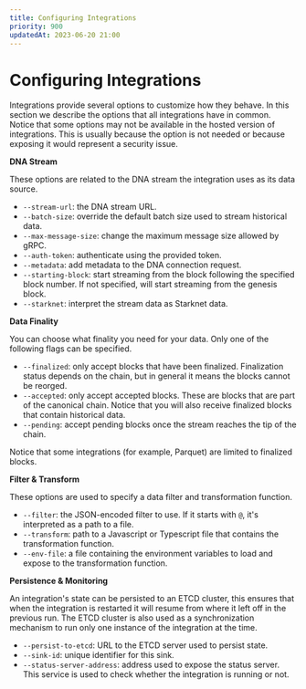 ```yaml
---
title: Configuring Integrations
priority: 900
updatedAt: 2023-06-20 21:00
---
```


# Configuring Integrations

Integrations provide several options to customize how they behave.
In this section we describe the options that all integrations have in common.
Notice that some options may not be available in the hosted version of
integrations. This is usually because the option is not needed or because
exposing it would represent a security issue.

**DNA Stream**

These options are related to the DNA stream the integration uses as its data source.

 - `--stream-url`: the DNA stream URL.
 - `--batch-size`: override the default batch size used to stream historical data.
 - `--max-message-size`: change the maximum message size allowed by gRPC.
 - `--auth-token`: authenticate using the provided token.
 - `--metadata`: add metadata to the DNA connection request.
 - `--starting-block`: start streaming from the block following the specified
   block number. If not specified, will start streaming from the genesis block.
 - `--starknet`: interpret the stream data as Starknet data.

**Data Finality**

You can choose what finality you need for your data. Only one of the following flags
can be specified.

 - `--finalized`: only accept blocks that have been finalized. Finalization
   status depends on the chain, but in general it means the blocks cannot be
   reorged.
 - `--accepted`: only accept accepted blocks. These are blocks that are part of
   the canonical chain. Notice that you will also receive finalized blocks that
   contain historical data.
 - `--pending`: accept pending blocks once the stream reaches the tip of the chain.

Notice that some integrations (for example, Parquet) are limited to finalized blocks.

**Filter & Transform**

These options are used to specify a data filter and transformation function.

 - `--filter`: the JSON-encoded filter to use. If it starts with `@`, it's
   interpreted as a path to a file.
 - `--transform`: path to a Javascript or Typescript file that contains the
   transformation function.
 - `--env-file`: a file containing the environment variables to load and expose
   to the transformation function.

**Persistence & Monitoring**

An integration's state can be persisted to an ETCD cluster, this ensures that
when the integration is restarted it will resume from where it left off in the
previous run. The ETCD cluster is also used as a synchronization mechanism to
run only one instance of the integration at the time.

 - `--persist-to-etcd`: URL to the ETCD server used to persist state.
 - `--sink-id`: unique identifier for this sink.
 - `--status-server-address`: address used to expose the status server. This
   service is used to check whether the integration is running or not.

